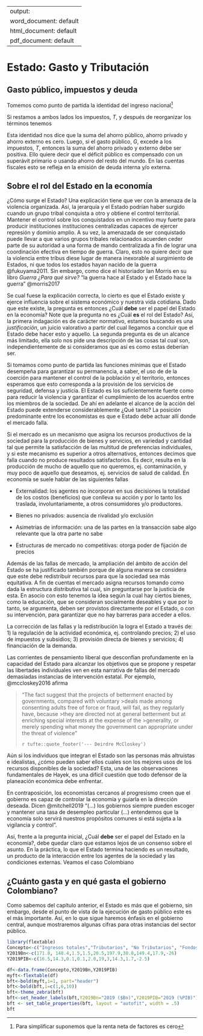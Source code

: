 
---
output:
  word_document: default
  html_document: default
  pdf_document: default
---

# Estado: Gasto y Tributación

## Gasto público, impuestos y deuda

Tomemos como punto de partida la identidad del ingreso nacional^[Para simplificar suponemos que la renta neta de factores es cero]
\begin{equation}
Y=C+I+G+X-M
\end{equation}

Si restamos a ambos lados los impuestos, $T$, y después de reorganizar los términos tenemos

\begin{equation}
(T-G)+(Y-T-C-I)+(M-X)=0
\end{equation}

Esta identidad nos dice que la suma del ahorro público, ahorro privado y ahorro externo es cero. Luego, si el gasto público, $G$, excede a los impuestos, $T$, entonces la suma del ahorro privado y externo debe ser positiva. Ello quiere decir que el déficit público es compensado con un superávit primario o usando ahorro del resto del mundo. En las cuentas fiscales esto se refleja en la emisión de deuda interna y/o externa. 

## Sobre el rol del Estado en la economía

¿Cómo surge el Estado? Una explicación tiene que ver con la amenaza de la violencia organizada. Así, la jerarquía y el Estado podrían haber surgido cuando un grupo tribal conquista a otro y obtiene el control territorial. Mantener el control sobre los conquistados en un incentivo muy fuerte para producir instituciones instituciones centralizadas capaces de ejercer represión y dominio amplio. A su vez, la amenazada de ser conquistado puede llevar a que varios grupos tribales relacionados acuerden ceder parte de su autoridad a una forma de mando centralizada a fin de lograr una coordinación efectiva en tiempo de guerra. Claro, esto no quiere decir que la violencia entre tríbus diese lugar de manera inexorable al surgimiento de Estados, ni que todos los estados hayan nacido de la guerra @fukuyama2011. Sin embargo, como dice el historiador Ian Morris en su libro *Guerra ¿Para qué sirve?*  "la guerra hace al Estado y el Estado hace la guerra" @morris2017

Se cual fuese la explicación correcta, lo cierto es que el Estado existe y ejerce influencia sobre el sistema económico y nuestra vida cotidiana. Dado que este existe, la pregunta es entonces ¿Cuál **debe** ser el papel del Estado en la economía? Note que la pregunta no es ¿Cuál **es** el rol del Estado? Así, la primera indagación es de carácter normativo, estamos buscando es una *justificación*, un juicio valorativo a partir del cual llegamos a concluir que el Estado debe hacer esto y aquello. La segunda pregunta es de un alcance más limitado, ella solo nos pide una descripción de las cosas tal cual son, independientemente de si consideramos que así es como estas deberían ser.

Si tomamos como punto de partida las funciones mínimas que el Estado desempeña para garantizar su permanencia, a saber, el uso de de la coerción para mantener el control de la población y el territorio, entonces esperamos que esto corresponda a la provisión de los servicios de seguridad, defensa y justicia. El Estado es los suficientemente fuerte como para reducir la violencia y garantizar el cumplimiento de los acuerdos entre los miembros de la sociedad.  De ahí en adelante el alcance de la acción del Estado puede extenderse considerablemente ¿Qué tanto? La posición predominante entre los economistas es que e Estado debe actuar allí donde el mercado falla. 

Si el mercado es un mecanismo que asigna los recursos productivos de la sociedad para la producción de bienes y servicios, en variedad y cantidad tal que permite la satisfacción de las multitud de preferencias individuales, y si este mecanismo es superior a otros alternativos, entonces decimos que falla cuando no produce resultados satisfactorios. Es decir, resulta en la producción de mucho de aquello que no queremos, ej. contaminación, y muy poco de aquello que deseamos, ej. servicios de salud de calidad. En economía se suele hablar de las siguientes fallas

- Externalidad: los agentes no incorporan en sus decisiones la totalidad de los costos (beneficios) que conlleva su acción y por lo tanto los traslada, involuntariamente, a otros consumidores y/o productores. 

- Bienes no privados: ausencia de rivalidad y/o exclusión

- Asimetrias de información: una de las partes en la transacción sabe algo relevante que la otra parte no sabe

- Estructuras de mercado no competitivas: otorga poder de fijación de precios

Además de las fallas de mercado, la ampliación del ámbito de acción del Estado se ha justificado también porque de alguna manera se considera que este debe redistribuir recursos para que la sociedad sea más equitativa. A fin de cuentas el mercado asigna recursos tomando como dada la estructura distributiva tal cual, sin preguntarse por la justicia de esta. En asocio con esto tenemos la idea según la cual hay ciertos bienes, como la educación, que se consideran socialmente deseables y que por lo tanto, se argumenta, deben ser provistos directamente por el Estado, o con su intervención, para garantizar que no hay barreras para acceder a ellos.  

La corrección de las fallas y la redistribución la logra el Estado a través de: 1) la regulación de la actividad económica, ej. controlando precios; 2) el uso de impuestos y subsidios; 3) provisión directa de bienes y servicios; 4) financiación de la demanda. 

Las corrientes de pensamiento liberal que desconfían profundamente en la capacidad del Estado para alcanzar los objetivos que se propone y respetar las libertades individuales ven en esta narrativa de fallas del mercado demasiadas instancias de intervención estatal. Por ejemplo, @mccloskey2016 afirma 

> "The fact suggest that the projects of betterment enacted by governments, compared with voluntary >deals made among consenting adults free of force or fraud, will fail, as they regularly have, because >they are directed not at general betterment but at enriching special interests at the expense of the >generality, or merely spending what money the government can appropriate under the threat of violence"
>
>`r tufte::quote_footer('--- Deirdre McCloskey')`

Aún si los individuos que integran el Estado son las personas más altruistas e idealistas, ¿cómo pueden saber ellos cuales son los mejores usos de los recursos disponibles de la sociedad? Esta, una de las observaciones fundamentales de Hayek, es una difícil cuestión que todo defensor de la planeación económica debe enfrentar. 

En contraposición, los economistas cercanos al progresismo creen que el gobierno es capaz de controlar la economía y guiarla en la dirección deseada. Dicen @mitchell2019 "(...) los gobiernos siempre pueden escoger y mantener una tasa de desempleo particular (...) entendemos que la economía solo servirá nuestros propósitos comunes si está sujeta a la vigilancia y control". 

Así, frente a la pregunta inicial, ¿Cuál **debe** ser el papel del Estado en la economía?, debe quedar claro que estamos lejos de un consenso sobre el asunto. En la práctica, lo que el Estado termina haciendo es un resultado, un producto de la interacción entre los agentes de la sociedad y las condiciones externas. Veamos el caso Colombiano

## ¿Cuánto gasta y en qué gasta el gobierno Colombiano?

Como sabemos del capítulo anterior, el Estado es más que el gobierno, sin embargo, desde el punto de vista de la ejecución de gasto público este es el más importante. Así, en lo que sigue haremos énfasis en el gobierno central, aunque mostraremos algunas cifras para otras instancias del sector público.  


```r
library(flextable)
Concepto<-c("Ingresos totales","Tributarios", "No Tributarios", "Fondos especiales", "Recursos de capital", "Gastos totales", "Intereses", "Funcionamiento", "Inversión", "Balance Total")
Y2019Bn<-c(171.8, 148.4,1.5,1.5,20.5,197.9,30.8,149.4,17.9,-26)
Y2019PIB<-c(16.5,14.3,0.1,0.1,2.0,19,3,14.3,1.7,-2.5)

df<-data.frame(Concepto,Y2019Bn,Y2019PIB)
myft<-flextable(df)
bft<-bold(myft,i=1, part="header")
bft<-bold(bft,i=c(1,6,10))
bft<-theme_zebra(bft)
bft<-set_header_labels(bft,Y2019Bn="2019 ($Bn)",Y2019PIB="2019 (%PIB)")
bft <- set_table_properties(bft, layout = "autofit", width = .5)
bft


```

